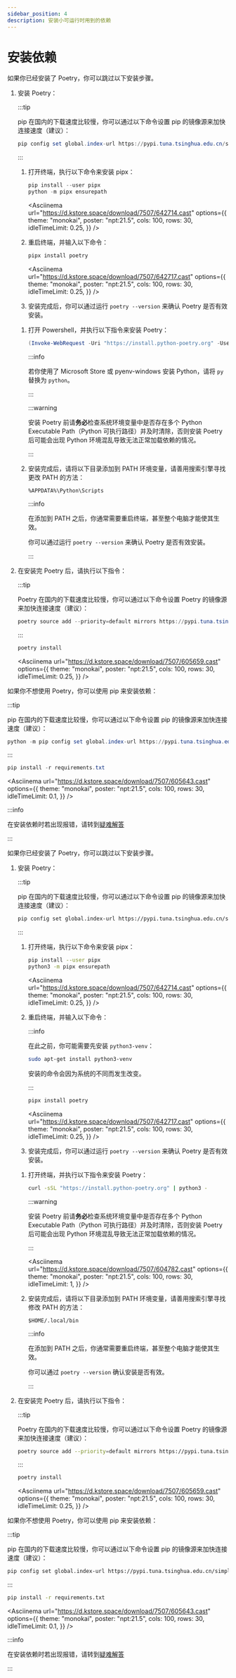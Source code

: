 ```yaml
---
sidebar_position: 4
description: 安装小可运行时用到的依赖
---
```



# 安装依赖

<Tabs groupId="operating-systems">
<TabItem value="win" label="Windows" default>
<Tabs>
<TabItem value="c1" label="使用 Poetry" default>

如果你已经安装了 Poetry，你可以跳过以下安装步骤。

1. 安装 Poetry：

   <Tabs>
   <TabItem value="c1" label="方式一" default>

   :::tip

   pip 在国内的下载速度比较慢，你可以通过以下命令设置 pip 的镜像源来加快连接速度（建议）：

   ```powershell
   pip config set global.index-url https://pypi.tuna.tsinghua.edu.cn/simple
   ```

   :::

   1. 打开终端，执行以下命令来安装 pipx：

      ```powershell
      pip install --user pipx
      python -m pipx ensurepath
      ```

      <Asciinema
          url="https://d.kstore.space/download/7507/642714.cast"
          options={{
              theme: "monokai",
              poster: "npt:21.5",
              cols: 100,
              rows: 30,
              idleTimeLimit: 0.25,
          }}
      />

   2. 重启终端，并输入以下命令：

      ```powershell
      pipx install poetry
      ```

      <Asciinema
          url="https://d.kstore.space/download/7507/642717.cast"
          options={{
              theme: "monokai",
              poster: "npt:21.5",
              cols: 100,
              rows: 30,
              idleTimeLimit: 0.25,
          }}
      />

   3. 安装完成后，你可以通过运行 `poetry --version` 来确认 Poetry 是否有效安装。

   </TabItem>
   <TabItem value="c2" label="方式二">

   1. 打开 Powershell，并执行以下指令来安装 Poetry：

      ```powershell
      (Invoke-WebRequest -Uri "https://install.python-poetry.org" -UseBasicParsing).Content | py -
      ```

      :::info

      若你使用了 Microsoft Store 或 pyenv-windows 安装 Python，请将 `py` 替换为 `python`。

      :::

      :::warning

      安装 Poetry 前请**务必**检查系统环境变量中是否存在多个 Python Executable Path（Python 可执行路径）并及时清除，否则安装 Poetry 后可能会出现 Python 环境混乱导致无法正常加载依赖的情况。

      :::

   2. 安装完成后，请将以下目录添加到 PATH 环境变量，请善用搜索引擎寻找更改 PATH 的方法：

      ```
      %APPDATA%\Python\Scripts
      ```

      :::info

      在添加到 PATH 之后，你通常需要重启终端，甚至整个电脑才能使其生效。

      你可以通过运行 `poetry --version` 来确认 Poetry 是否有效安装。

      :::

   </TabItem>
   </Tabs>

2. 在安装完 Poetry 后，请执行以下指令：

   :::tip

   Poetry 在国内的下载速度比较慢，你可以通过以下命令设置 Poetry 的镜像源来加快连接速度（建议）：

   ```powershell
   poetry source add --priority=default mirrors https://pypi.tuna.tsinghua.edu.cn/simple/
   ```

   :::

   ```powershell
   poetry install
   ```

   <Asciinema
       url="https://d.kstore.space/download/7507/605659.cast"
       options={{
           theme: "monokai",
           poster: "npt:21.5",
           cols: 100,
           rows: 30,
           idleTimeLimit: 0.25,
       }}
   />

</TabItem>
<TabItem value="c2" label="使用 pip">

如果你不想使用 Poetry，你可以使用 pip 来安装依赖：

:::tip

pip 在国内的下载速度比较慢，你可以通过以下命令设置 pip 的镜像源来加快连接速度（建议）：

```powershell
python -m pip config set global.index-url https://pypi.tuna.tsinghua.edu.cn/simple
```

:::

```powershell
pip install -r requirements.txt
```

<Asciinema
    url="https://d.kstore.space/download/7507/605643.cast"
    options={{
        theme: "monokai",
        poster: "npt:21.5",
        cols: 100,
        rows: 30,
        idleTimeLimit: 0.1,
    }}
/>

</TabItem>
</Tabs>

:::info

在安装依赖时若出现报错，请转到[疑难解答](troubleshooting)

:::

</TabItem>
<TabItem value="linux" label="Linux">
<Tabs>
<TabItem value="c1" label="使用 Poetry" default>

如果你已经安装了 Poetry，你可以跳过以下安装步骤。

1. 安装 Poetry：

   <Tabs>
   <TabItem value="c1" label="方式一" default>

   :::tip

   pip 在国内的下载速度比较慢，你可以通过以下命令设置 pip 的镜像源来加快连接速度（建议）：

   ```sh
   pip config set global.index-url https://pypi.tuna.tsinghua.edu.cn/simple
   ```

   :::

   1. 打开终端，执行以下命令来安装 pipx：

      ```sh
      pip install --user pipx
      python3 -m pipx ensurepath
      ```

      <Asciinema
          url="https://d.kstore.space/download/7507/642714.cast"
          options={{
              theme: "monokai",
              poster: "npt:21.5",
              cols: 100,
              rows: 30,
              idleTimeLimit: 0.25,
          }}
      />

   2. 重启终端，并输入以下命令：

      :::info

      在此之前，你可能需要先安装 `python3-venv`：

      ```sh
      sudo apt-get install python3-venv
      ```

      安装的命令会因为系统的不同而发生改变。

      :::

      ```sh
      pipx install poetry
      ```

      <Asciinema
          url="https://d.kstore.space/download/7507/642717.cast"
          options={{
              theme: "monokai",
              poster: "npt:21.5",
              cols: 100,
              rows: 30,
              idleTimeLimit: 0.25,
          }}
      />

   3. 安装完成后，你可以通过运行 `poetry --version` 来确认 Poetry 是否有效安装。

   </TabItem>
   <TabItem value="c2" label="方式二">

   1. 打开终端，并执行以下指令来安装 Poetry：

      ```sh
      curl -sSL "https://install.python-poetry.org" | python3 -
      ```

      :::warning

      安装 Poetry 前请**务必**检查系统环境变量中是否存在多个 Python Executable Path（Python 可执行路径）并及时清除，否则安装 Poetry 后可能会出现 Python 环境混乱导致无法正常加载依赖的情况。

      :::

      <Asciinema
          url="https://d.kstore.space/download/7507/604782.cast"
          options={{
              theme: "monokai",
              poster: "npt:21.5",
              cols: 100,
              rows: 30,
              idleTimeLimit: 1,
          }}
      />

   2. 安装完成后，请将以下目录添加到 PATH 环境变量，请善用搜索引擎寻找修改 PATH 的方法：

      ```
      $HOME/.local/bin
      ```

      :::info

      在添加到 PATH 之后，你通常需要重启终端，甚至整个电脑才能使其生效。

      你可以通过 `poetry --version` 确认安装是否有效。

      :::

   </TabItem>
   </Tabs>

2. 在安装完 Poetry 后，请执行以下指令：

   :::tip

   Poetry 在国内的下载速度比较慢，你可以通过以下命令设置 Poetry 的镜像源来加快连接速度（建议）：

   ```sh
   poetry source add --priority=default mirrors https://pypi.tuna.tsinghua.edu.cn/simple/
   ```

   :::

   ```sh
   poetry install
   ```

   <Asciinema
       url="https://d.kstore.space/download/7507/605659.cast"
       options={{
           theme: "monokai",
           poster: "npt:21.5",
           cols: 100,
           rows: 30,
           idleTimeLimit: 0.25,
       }}
   />

</TabItem>
<TabItem value="c2" label="使用 pip">

如果你不想使用 Poetry，你可以使用 pip 来安装依赖：

:::tip

pip 在国内的下载速度比较慢，你可以通过以下命令设置 pip 的镜像源来加快连接速度（建议）：

```sh
pip config set global.index-url https://pypi.tuna.tsinghua.edu.cn/simple
```

:::

```sh
pip install -r requirements.txt
```

<Asciinema
    url="https://d.kstore.space/download/7507/605643.cast"
    options={{
        theme: "monokai",
        poster: "npt:21.5",
        cols: 100,
        rows: 30,
        idleTimeLimit: 0.1,
    }}
/>

</TabItem>
</Tabs>

:::info

在安装依赖时若出现报错，请转到[疑难解答](troubleshooting)

:::

</TabItem>
</Tabs>
